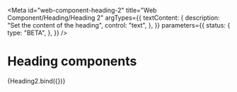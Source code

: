 <!-- @license CC0-1.0 -->


<Meta
  id="web-component-heading-2"
  title="Web Component/Heading/Heading 2"
  argTypes={{
    textContent: {
      description: "Set the content of the heading",
      control: "text",
    },
  }}
  parameters={{
    status: {
      type: "BETA",
    },
  }}
/>

# Heading components

<Canvas>
  <Story
    name="Default"
    args={{
      textContent: "The Quick Brown Fox Jumps Over The Lazy Dog",
    }}
  >
    {Heading2.bind({})}
  </Story>
</Canvas>

<ArgsTable story="Default" />
